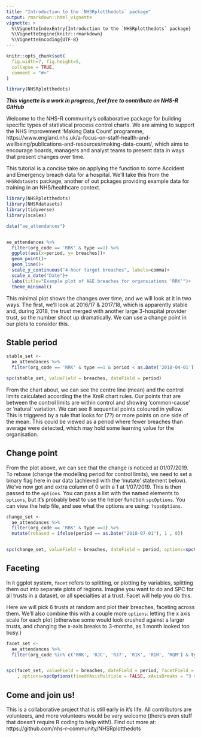 ```yaml
---
title: "Introduction to the `NHSRplotthedots` package"
output: rmarkdown::html_vignette
vignette: >
  %\VignetteIndexEntry{Introduction to the `NHSRplotthedots` package}
  %\VignetteEngine{knitr::rmarkdown}
  %\VignetteEncoding{UTF-8}
---
```


```r
knitr::opts_chunk$set(
  fig.width=7, fig.height=5,
  collapse = TRUE,
  comment = "#>"
)
```

```r
library(NHSRplotthedots)
```

___This vignette is a work in progress, feel free to contribute on NHS-R GitHub___

Welcome to the NHS-R community's collaborative package for building specific types of statistical process control charts.  We are aiming to support the NHS Improvement 'Making Data Count' programme, https://www.england.nhs.uk/a-focus-on-staff-health-and-wellbeing/publications-and-resources/making-data-count/, which aims to encourage boards, managers and analyst teams to present data in ways that present changes over time.

This tutorial is a concise take on applying the function to some Accident and Emergency breach data for a hospital.  We'll take this from the `NHSRdatasets` package, another of out pckages providing example data for training in an NHS/healthcare context.


```r
library(NHSRplotthedots)
library(NHSRdatasets)
library(tidyverse)
library(scales)

data("ae_attendances")


ae_attendances %>% 
  filter(org_code == 'RRK' & type ==1) %>% 
  ggplot(aes(x=period, y= breaches))+
  geom_point()+
  geom_line()+
  scale_y_continuous("4-hour target breaches", labels=comma)+
  scale_x_date("Date")+
  labs(title="Example plot of A&E breaches for organsiations 'RRK'")+
  theme_minimal()

```

This minimal plot shows the changes over time, and we will look at it in two ways.  The first, we'll look at 2016/17 & 2017/18, which is apparently stable and, during 2018, the trust merged with another large 3-hospital provider trust, so the number shoot up dramatically.  We can use a change point in our plots to consider this.


## Stable period
```r
stable_set <- 
  ae_attendances %>% 
  filter(org_code == 'RRK' & type ==1 & period < as.Date('2018-04-01'))

spc(stable_set, valueField = breaches, dateField = period)

```
From the chart about, we can see the centre line (mean) and the control limits calculated according the the XmR chart rules.  Our points that are between the control limits are within control and showing 'common-cause' or 'natural' variation.  We can see 8 sequential points coloured in yellow.  This is triggered by a rule that looks for (7?) or more points on one side of the mean.  This could be viewed as a period where fewer breaches than average were detected, which may hold some learning value for the organisation.


## Change point

From the plot above, we can see that the change is noticed at 01/07/2019.  To rebase (change the modelling period for control limits), we need to set a binary flag here in our data (achieved with the 'mutate' statement below).  We've now got and extra column of 0 with a 1 at 1/07/2019.  This is then passed to the `options`.  You can pass a list with the named elements to `options`, but it's probably best to use the helper function `spcOptions`.  You can view the help file, and see what the options are using:  `?spsOptions`.

```r
change_set <- 
  ae_attendances %>% 
  filter(org_code == 'RRK' & type ==1) %>% 
  mutate(rebased = ifelse(period == as.Date("2018-07-01"), 1 , 0))


spc(change_set, valueField = breaches, dateField = period, options=spcOptions(rebase = "rebased"))
```

## Faceting

In `R` ggplot system, `facet` refers to splitting, or plotting by variables, splitting them out into separate plots of regions.  Imagine you want to do and SPC for all trusts in a dataset, or all specialties at a trust.  Facet will help you do this.

Here we will pick 6 trusts at random and plot their breaches, faceting across them.
We'll also combine this with a couple more `options`: letting the x axis scale for each plot (otherwise some would look crushed against a larger trusts, and changing the x-axis breaks to 3-months, as 1 month looked too busy.)

```r
facet_set <- 
  ae_attendances %>% 
  filter(org_code %in% c('RRK', 'RJC', 'RJ7', 'R1K', 'R1H', 'RQM') & type ==1& period < as.Date('2018-04-01'))


spc(facet_set, valueField = breaches, dateField = period, facetField = org_code
    , options=spcOptions(fixedYAxisMultiple = FALSE, xAxisBreaks = "3 months"))

```


## Come and join us!

This is a collaborative project that is still early in it's life.  All contributors are volunteers, and more volunteers would be very welcome (there's even stuff that doesn't require R coding to help with!).  Find out more at: https://github.com/nhs-r-community/NHSRplotthedots
